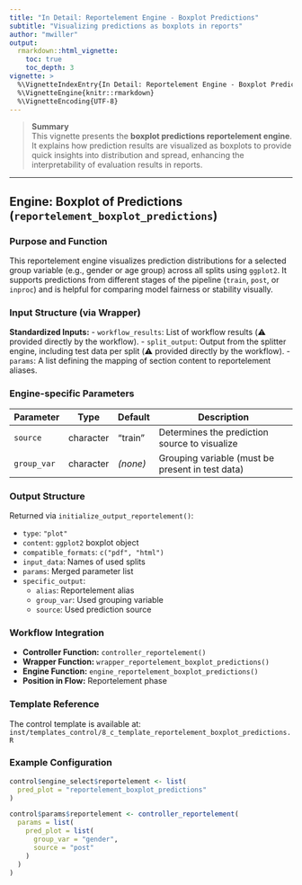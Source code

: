 ```yaml
---
title: "In Detail: Reportelement Engine - Boxplot Predictions"
subtitle: "Visualizing predictions as boxplots in reports"
author: "mwiller"
output:
  rmarkdown::html_vignette:
    toc: true
    toc_depth: 3
vignette: >
  %\VignetteIndexEntry{In Detail: Reportelement Engine - Boxplot Predictions}
  %\VignetteEngine{knitr::rmarkdown}
  %\VignetteEncoding{UTF-8}
---
```


> **Summary**  
> This vignette presents the **boxplot predictions reportelement engine**.  
> It explains how prediction results are visualized as boxplots to provide quick insights into distribution and spread, enhancing the interpretability of evaluation results in reports.

---

## Engine: Boxplot of Predictions (`reportelement_boxplot_predictions`)

### Purpose and Function

This reportelement engine visualizes prediction distributions for a selected group variable (e.g., gender or age group) across all splits using `ggplot2`. It supports predictions from different stages of the pipeline (`train`, `post`, or `inproc`) and is helpful for comparing model fairness or stability visually.

### Input Structure (via Wrapper)

**Standardized Inputs:**
- `workflow_results`: List of workflow results (⚠️ provided directly by the workflow).
- `split_output`: Output from the splitter engine, including test data per split (⚠️ provided directly by the workflow).
- `params`: A list defining the mapping of section content to reportelement aliases.

### Engine-specific Parameters

| Parameter   | Type      | Default  | Description                                               |
|-------------|-----------|----------|-----------------------------------------------------------|
| `source`    | character | "train"  | Determines the prediction source to visualize             |
| `group_var` | character | *(none)* | Grouping variable (must be present in test data)          |

### Output Structure

Returned via `initialize_output_reportelement()`:

- `type`: `"plot"`
- `content`: `ggplot2` boxplot object
- `compatible_formats`: `c("pdf", "html")`
- `input_data`: Names of used splits
- `params`: Merged parameter list
- `specific_output`:
  - `alias`: Reportelement alias
  - `group_var`: Used grouping variable
  - `source`: Used prediction source

### Workflow Integration

- **Controller Function:** `controller_reportelement()`
- **Wrapper Function:** `wrapper_reportelement_boxplot_predictions()`
- **Engine Function:** `engine_reportelement_boxplot_predictions()`
- **Position in Flow:** Reportelement phase

### Template Reference

The control template is available at:  
`inst/templates_control/8_c_template_reportelement_boxplot_predictions.R`

### Example Configuration

```r
control$engine_select$reportelement <- list(
  pred_plot = "reportelement_boxplot_predictions"
)

control$params$reportelement <- controller_reportelement(
  params = list(
    pred_plot = list(
      group_var = "gender",
      source = "post"
    )
  )
)
```
